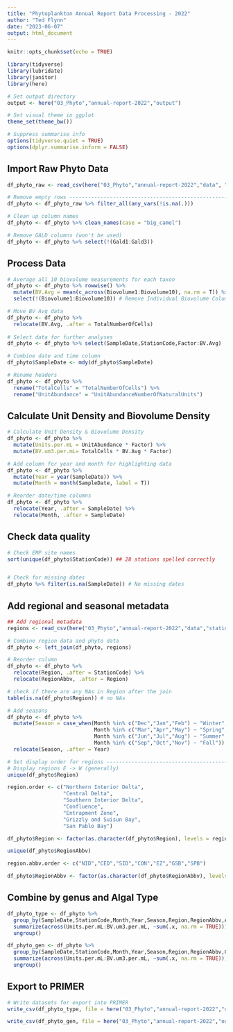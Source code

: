 ```yaml
---
title: "Phytoplankton Annual Report Data Processing - 2022"
author: "Ted Flynn"
date: "2023-06-07"
output: html_document
---
```


```r
knitr::opts_chunk$set(echo = TRUE)

library(tidyverse)
library(lubridate)
library(janitor)
library(here)

# Set output directory 
output <- here("03_Phyto","annual-report-2022","output")

# Set visual theme in ggplot
theme_set(theme_bw())

# Suppress summarise info
options(tidyverse.quiet = TRUE)
options(dplyr.summarise.inform = FALSE)
```

## Import Raw Phyto Data

```r
df_phyto_raw <- read_csv(here("03_Phyto","annual-report-2022","data", "All 2022 Data.csv"), show_col_types = FALSE)

# Remove empty rows ------------------------------------------------------------
df_phyto <- df_phyto_raw %>% filter_all(any_vars(!is.na(.)))

# Clean up column names
df_phyto <- df_phyto %>% clean_names(case = "big_camel")

# Remove GALD columns (won't be used)
df_phyto <- df_phyto %>% select(!(Gald1:Gald3)) 

```

## Process Data
```r
# Average all 10 biovolume measurements for each taxon
df_phyto <- df_phyto %>% rowwise() %>% 
  mutate(BV.Avg = mean(c_across(Biovolume1:Biovolume10), na.rm = T)) %>% 
  select(!(Biovolume1:Biovolume10)) # Remove Individual Biovolume Columns

# Move BV Avg data 
df_phyto <- df_phyto %>% 
  relocate(BV.Avg, .after = TotalNumberOfCells)
  
# Select data for further analyses
df_phyto <- df_phyto %>% select(SampleDate,StationCode,Factor:BV.Avg)

# Combine date and time column
df_phyto$SampleDate <- mdy(df_phyto$SampleDate)

# Rename headers 
df_phyto <- df_phyto %>%
  rename("TotalCells" = "TotalNumberOfCells") %>%
  rename("UnitAbundance" = "UnitAbundanceNumberOfNaturalUnits")
```

## Calculate Unit Density and Biovolume Density
```r
# Calculate Unit Density & Biovolume Density
df_phyto <- df_phyto %>%
  mutate(Units.per.mL = UnitAbundance * Factor) %>%
  mutate(BV.um3.per.mL= TotalCells * BV.Avg * Factor)

# Add column for year and month for highlighting data
df_phyto <- df_phyto %>% 
  mutate(Year = year(SampleDate)) %>%
  mutate(Month = month(SampleDate, label = T))

# Reorder date/time columns
df_phyto <- df_phyto %>% 
  relocate(Year, .after = SampleDate) %>% 
  relocate(Month, .after = SampleDate)

```

## Check data quality 
```r
# Check EMP site names
sort(unique(df_phyto$StationCode)) ## 28 stations spelled correctly


# Check for missing dates
df_phyto %>% filter(is.na(SampleDate)) # No missing dates
```

## Add regional and seasonal metadata
```r
## Add regional metadata
regions <- read_csv(here("03_Phyto","annual-report-2022","data","station_regions_EMP.csv"), show_col_types = FALSE)

# Combine region data and phyto data
df_phyto <- left_join(df_phyto, regions)

# Reorder column
df_phyto <- df_phyto %>% 
  relocate(Region, .after = StationCode) %>% 
  relocate(RegionAbbv, .after = Region)

# check if there are any NAs in Region after the join
table(is.na(df_phyto$Region)) # no NAs

# Add seasons
df_phyto <- df_phyto %>% 
  mutate(Season = case_when(Month %in% c("Dec","Jan","Feb") ~ "Winter",
                            Month %in% c("Mar","Apr","May") ~ "Spring",
                            Month %in% c("Jun","Jul","Aug") ~ "Summer",
                            Month %in% c("Sep","Oct","Nov") ~ "Fall")) %>% 
  relocate(Season, .after = Year)

# Set display order for regions ------------------------------------------------
# Display regions E -> W (generally)
unique(df_phyto$Region)

region.order <- c("Northern Interior Delta",
                  "Central Delta",
                  "Southern Interior Delta",
                  "Confluence",
                  "Entrapment Zone",
                  "Grizzly and Suisun Bay",
                  "San Pablo Bay")

df_phyto$Region <- factor(as.character(df_phyto$Region), levels = region.order)

unique(df_phyto$RegionAbbv)

region.abbv.order <- c("NID","CED","SID","CON","EZ","GSB","SPB")

df_phyto$RegionAbbv <- factor(as.character(df_phyto$RegionAbbv), levels = region.abbv.order)

```

## Combine by genus and Algal Type

```r
df_phyto_type <- df_phyto %>% 
  group_by(SampleDate,StationCode,Month,Year,Season,Region,RegionAbbv,AlgalType) %>% 
  summarize(across(Units.per.mL:BV.um3.per.mL, ~sum(.x, na.rm = TRUE))) %>% 
  ungroup()

df_phyto_gen <- df_phyto %>% 
  group_by(SampleDate,StationCode,Month,Year,Season,Region,RegionAbbv,Genus) %>% 
  summarize(across(Units.per.mL:BV.um3.per.mL, ~sum(.x, na.rm = TRUE))) %>% 
  ungroup()


```


## Export to PRIMER

```r
# Write datasets for export into PRIMER
write_csv(df_phyto_type, file = here("03_Phyto","annual-report-2022","output","df_phyto_type.csv"))

write_csv(df_phyto_gen, file = here("03_Phyto","annual-report-2022","output","df_phyto_gen.csv"))
```

